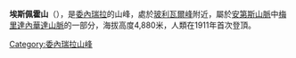 {{coord|8|31|45|N|71|3|49|W|source:itwiki_type:landmark|display=title}}

'''埃斯佩霍山'''（{{lang-es|Pico Espejo}}），是[[委內瑞拉|委內瑞拉]]的山峰，處於[[玻利瓦爾峰|玻利瓦爾峰]]附近，屬於[[安第斯山脈|安第斯山脈]]中[[梅里達內華達山脈|梅里達內華達山脈]]的一部分，海拔高度4,880米，人類在1911年首次登頂。

{{Venezuela-geo-stub}}
[[Category:委內瑞拉山峰|Category:委內瑞拉山峰]]